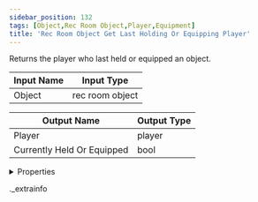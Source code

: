 ```yaml
---
sidebar_position: 132
tags: [Object,Rec Room Object,Player,Equipment]
title: 'Rec Room Object Get Last Holding Or Equipping Player'
---
```


Returns the player who last held or equipped an object.



<IChip uuid="a76a9898-4add-4765-9f5b-f366b586e51c" />

| Input Name | Input Type |
|-----------|-----------|
| Object | rec room object |

| Output Name | Output Type |
|-----------|-----------|
| Player | player |
| Currently Held Or Equipped | bool |


<details>
  <summary>Properties</summary>
  <div>
    <div>
    <table>
      <thead>
        <tr>
          <th>Room availability:</th>
          <th>Available everywhere</th>
        </tr>
        <tr>
          <th>Is beta required?</th>
          <th>No</th>
        </tr>
        <tr>
          <th>Is this chip a trolling risk?</th>
          <th>No</th>
        </tr>
        <tr>
          <th>Is this chip a role assignment risk?</th>
          <th>No</th>
        </tr>
        <tr>
          <th>Chip UUID</th>
          <th>a76a9898-4add-4765-9f5b-f366b586e51c</th>
        </tr>
      </thead>
    </table>
    </div>
  </div>
</details>

._extrainfo